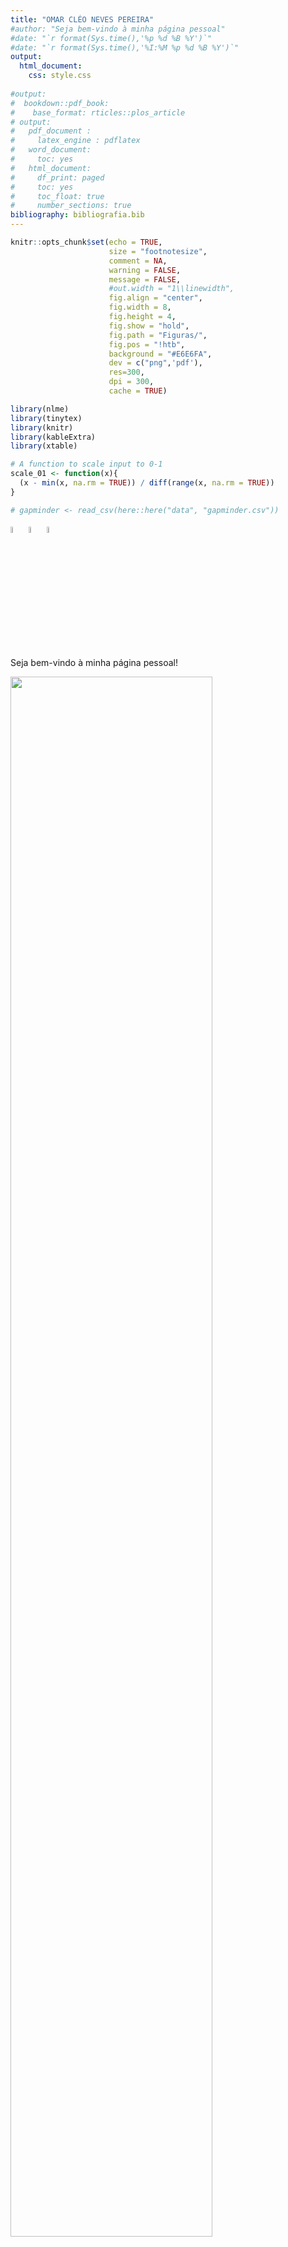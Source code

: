 ```yaml
---
title: "OMAR CLÉO NEVES PEREIRA"
#author: "Seja bem-vindo à minha página pessoal"
#date: "`r format(Sys.time(),'%p %d %B %Y')`"
#date: "`r format(Sys.time(),'%I:%M %p %d %B %Y')`"
output: 
  html_document:
    css: style.css
  
#output:
#  bookdown::pdf_book:
#    base_format: rticles::plos_article
# output: 
#   pdf_document :
#     latex_engine : pdflatex
#   word_document:
#     toc: yes
#   html_document:
#     df_print: paged
#     toc: yes
#     toc_float: true
#     number_sections: true
bibliography: bibliografia.bib
---
```



```r
knitr::opts_chunk$set(echo = TRUE, 
                      size = "footnotesize",
                      comment = NA,
                      warning = FALSE,
                      message = FALSE,
                      #out.width = "1\\linewidth",
                      fig.align = "center",
                      fig.width = 8, 
                      fig.height = 4, 
                      fig.show = "hold",
                      fig.path = "Figuras/",
                      fig.pos = "!htb",
                      background = "#E6E6FA",
                      dev = c("png",'pdf'),
                      res=300,
                      dpi = 300,
                      cache = TRUE)


```

```r
library(nlme)
library(tinytex)
library(knitr)
library(kableExtra)
library(xtable)
```

```r
# A function to scale input to 0-1
scale_01 <- function(x){
  (x - min(x, na.rm = TRUE)) / diff(range(x, na.rm = TRUE))
}
```

```r
# gapminder <- read_csv(here::here("data", "gapminder.csv"))
```


[![](./Figuras/linkedin.jpg "linkedin"){width=5%}](https://linkedin.com/in/omar-cléo-neves-pereira)
[![](./Figuras/lattes.png "lattes"){width=5%}](http://lattes.cnpq.br/9448206585707320)
[![](./Figuras/github.png "lattes"){width=5%}](https://github.com/OmarEAD)

Seja bem-vindo à minha página pessoal!

![](./Figuras/foto.jpg){width=80%} 

## Olá, aqui é o Omar!

O desejo de trabalhar com agricultura surgiu desde criança, ao ver meu pai cultivando todos os dias em nossa horta caseira. Naquele pedacinho de terra, de aproximadamente de 25 metros quadrados, meu pai conseguia contribuir para a alimentação de nossa família, amigos e vizinhos. Isto foi muito motivador.

A agricultura brasileira tem se superado todos os anos e hoje alimenta grande parte do planeta. Este sucesso foi possível devido ao comprometimento das pessoas envolvidas neste processo, as quais se aperfeiçoaram de forma inter e multidisciplinares. A tecnologia empregada por meu pai já não seria suficiente hoje, mas o espírito, para servir ao maior número de pessoas, é o mesmo.

Minhas especialidades incluem a formação em Agronomia (graduação, mestrado e doutorado), Física (bacharelado e mestrado) e Bioestatística (pós-doutorado), áreas que também atuo como pesquisador e professor. Como resultado prático desta multidisciplinaridade, destaco o desenvolvimento de um equipamento para monitoramento da atividade iónica da solução do solo, patenteado pela Universidade Estadual de Maringá.

Também tenho como especialidade a programação em R, Latex (knitr), Markdown, e em outras linguagens, com as quais é possível gerar relatórios dinâmicos, além de apresentações e textos. Destaco ainda, minha competência na análise e ciência de dados e estatística, e, claro, meu entusiasmo em sempre estar disposto a aprender novas habilidades. Neste contexto me coloco a disposição para me envolver e atuar em novos projetos e desafios.

